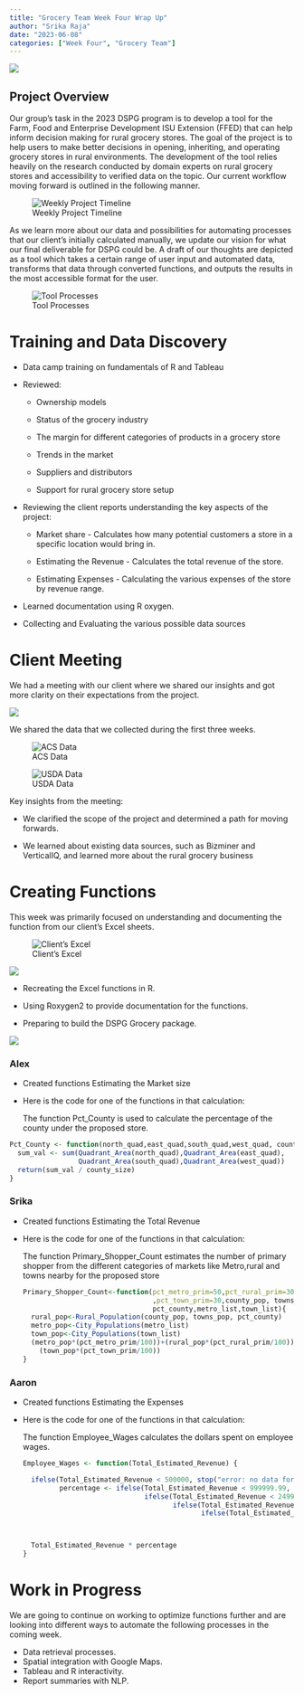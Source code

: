 ```yaml
---
title: "Grocery Team Week Four Wrap Up"
author: "Srika Raja"
date: "2023-06-08"
categories: ["Week Four", "Grocery Team"]
---
```


![](images/grocery-01.png)

## Project Overview

Our group's task in the 2023 DSPG program is to develop a tool for the Farm, Food and Enterprise Development ISU Extension (FFED) that can help inform decision making for rural grocery stores. The goal of the project is to help users to make better decisions in opening, inheriting, and operating grocery stores in rural environments. The development of the tool relies heavily on the research conducted by domain experts on rural grocery stores and accessibility to verified data on the topic. Our current workflow moving forward is outlined in the following manner.

![Weekly Project Timeline](images/project_timeline-01.png)

As we learn more about our data and possibilities for automating processes that our client's initially calculated manually, we update our vision for what our final deliverable for DSPG could be. A draft of our thoughts are depicted as a tool which takes a certain range of user input and automated data, transforms that data through converted functions, and outputs the results in the most accessible format for the user.

![Tool Processes](images/tool_process-01.png)

# Training and Data Discovery

-   Data camp training on fundamentals of R and Tableau

-   Reviewed:

    -   Ownership models

    -   Status of the grocery industry

    -   The margin for different categories of products in a grocery store

    -   Trends in the market

    -   Suppliers and distributors

    -   Support for rural grocery store setup

-   Reviewing the client reports understanding the key aspects of the project:

    -   Market share - Calculates how many potential customers a store in a specific location would bring in.

    -   Estimating the Revenue - Calculates the total revenue of the store.

    -   Estimating Expenses - Calculating the various expenses of the store by revenue range.

-   Learned documentation using R oxygen.

-   Collecting and Evaluating the various possible data sources

# Client Meeting

We had a meeting with our client where we shared our insights and got more clarity on their expectations from the project.

![](images/clientMeetPhoto.jpg)

We shared the data that we collected during the first three weeks.

![ACS Data](images/ACS.png)

![USDA Data](images/USDA.png)

Key insights from the meeting:

-   We clarified the scope of the project and determined a path for moving forwards.

-   We learned about existing data sources, such as Bizminer and VerticalIQ, and learned more about the rural grocery business

# Creating Functions

This week was primarily focused on understanding and documenting the function from our client's Excel sheets.

![Client's Excel](images/Excel.png)

![](images/Understanding_functions-01.png)

-   Recreating the Excel functions in R.

-   Using Roxygen2 to provide documentation for the functions.

-   Preparing to build the DSPG Grocery package.

![](images/functions-01.png)

### Alex

-   Created functions Estimating the Market size

-   Here is the code for one of the functions in that calculation:

    The function Pct_County is used to calculate the percentage of the county under the proposed store.

```r

Pct_County <- function(north_quad,east_quad,south_quad,west_quad, county_size) {
  sum_val <- sum(Quadrant_Area(north_quad),Quadrant_Area(east_quad),
                 Quadrant_Area(south_quad),Quadrant_Area(west_quad))
  return(sum_val / county_size)
}
```

### Srika

-   Created functions Estimating the Total Revenue

-   Here is the code for one of the functions in that calculation:

    The function Primary_Shopper_Count estimates the number of primary shopper from the different categories of markets like Metro,rural and towns nearby for the proposed store

    ```r
    Primary_Shopper_Count<-function(pct_metro_prim=50,pct_rural_prim=30
                                    ,pct_town_prim=30,county_pop, towns_pop,
                                    pct_county,metro_list,town_list){
      rural_pop<-Rural_Population(county_pop, towns_pop, pct_county)
      metro_pop<-City_Populations(metro_list)
      town_pop<-City_Populations(town_list)
      (metro_pop*(pct_metro_prim/100))+(rural_pop*(pct_rural_prim/100))+
        (town_pop*(pct_town_prim/100))
    }
    ```

### Aaron

-   Created functions Estimating the Expenses

-   Here is the code for one of the functions in that calculation:

    The function Employee_Wages calculates the dollars spent on employee wages.

    ```r

    Employee_Wages <- function(Total_Estimated_Revenue) {

      ifelse(Total_Estimated_Revenue < 500000, stop("error: no data for this revenue range"),
             percentage <- ifelse(Total_Estimated_Revenue < 999999.99, .0789,
                                  ifelse(Total_Estimated_Revenue < 2499999.99, .0934,
                                         ifelse(Total_Estimated_Revenue < 4999999.99, .0751,
                                                ifelse(Total_Estimated_Revenue < 24999999.99, .0975, .1083)))))



      Total_Estimated_Revenue * percentage
    }
    ```

# Work in Progress

We are going to continue on working to optimize functions further and are looking into different ways to automate the following processes in the coming week.

-   Data retrieval processes.
-   Spatial integration with Google Maps.
-   Tableau and R interactivity.
-   Report summaries with NLP.
